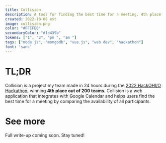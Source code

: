 ```yaml
---
title: Collision
description: A tool for finding the best time for a meeting. 4th place at HackOHI/O 2022.
created: 2022-10-08 est
image: collision.png
color: "#FFEFE0"
secondaryColor: "#1e439b"
tokens: ["1", "2", "pm ", "am "]
tags: ["node.js", "mongodb", "vue.js", "web dev", "hackathon"]
font: 'sans'
---
```


# TL;DR

Collision is a project my team made in 24 hours during the [2022 HackOHI/O Hackathon](https://hack.osu.edu/2022), winning **4th place out of 200 teams**. Collision is a web application that integrates with Google Calendar and helps users find the best time for a meeting by comparing the availability of all participants.

# See more
<YouTube videoId="e1TvN9ZrfLs" />

Full write-up coming soon. Stay tuned! 
